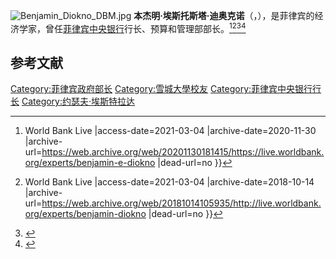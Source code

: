 [[File:Benjamin_Diokno_DBM.jpg|thumb]]
'''本杰明·埃斯托斯塔·迪奥克诺'''（{{lang-en|'''Benjamin Estoista Diokno'''}}，{{bd|1948年|3月31日||catIdx=B}}），是菲律宾的经济学家，曾任[[菲律宾中央银行|菲律宾中央银行]]行长、预算和管理部部长。<ref>{{Cite web |url=https://live.worldbank.org/experts/benjamin-e-diokno |title=Benjamin E. Diokno {{!}} World Bank Live |access-date=2021-03-04 |archive-date=2020-11-30 |archive-url=https://web.archive.org/web/20201130181415/https://live.worldbank.org/experts/benjamin-e-diokno |dead-url=no }}</ref><ref>{{Cite web |url=https://live.worldbank.org/experts/benjamin-diokno |title=Benjamin Diokno {{!}} World Bank Live |access-date=2021-03-04 |archive-date=2018-10-14 |archive-url=https://web.archive.org/web/20181014105935/http://live.worldbank.org/experts/benjamin-diokno |dead-url=no }}</ref><ref>{{Cite web |url=https://www.fsb.org/profile/benjamin-e-diokno/ |title=Benjamin E. Diokno - Financial Stability Board |access-date=2021-03-04 |archive-date=2020-11-30 |archive-url=https://web.archive.org/web/20201130140302/https://www.fsb.org/profile/benjamin-e-diokno/ |dead-url=no }}</ref><ref>{{Cite web |url=https://www.dap.edu.ph/wp-content/uploads/2015/07/DBM-Benjamin-Diokno.pdf |title=Budget and Management Secretary BENJAMIN E. DIOKNO |access-date=2021-03-04 |archive-date=2018-07-03 |archive-url=https://web.archive.org/web/20180703101124/https://www.dap.edu.ph/wp-content/uploads/2015/07/DBM-Benjamin-Diokno.pdf |dead-url=no }}</ref>

== 参考文献 ==
{{Reflist}}

[[Category:菲律宾政府部长|Category:菲律宾政府部长]]
[[Category:雪城大學校友|Category:雪城大學校友]]
[[Category:菲律宾中央银行行长|Category:菲律宾中央银行行长]]
[[Category:约瑟夫·埃斯特拉达|Category:约瑟夫·埃斯特拉达]]